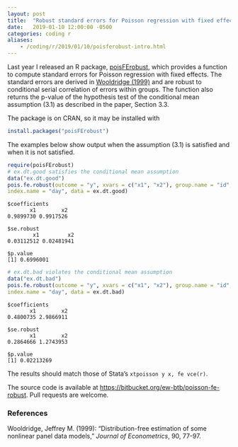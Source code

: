 ```yaml
---
layout: post
title:  "Robust standard errors for Poisson regression with fixed effects"
date:   2019-01-10 12:00:00 -0500
categories: coding r
aliases:
    - /coding/r/2019/01/10/poisferobust-intro.html
---
```

<link rel="stylesheet" href="/assets/css/hljs-default.css">
<script type="text/javascript" async
  src="https://cdnjs.cloudflare.com/ajax/libs/mathjax/2.7.5/latest.js?config=TeX-MML-AM_CHTML">
</script>
<script type="text/javascript" src="/assets/js/highlight.pack.js"></script>
<script>hljs.initHighlightingOnLoad();</script>

Last year I released an R package, [poisFErobust](https://cran.r-project.org/package=poisFErobust), which provides a function to compute standard errors for Poisson regression with fixed effects.
The standard errors are derived in [Wooldridge (1999)](https://doi.org/10.1016/S0304-4076%2898%2900033-5) and are robust to conditional serial correlation of errors within groups.
The function also returns the p-value of the hypothesis test of the conditional mean assumption (3.1) as described in the paper, Section 3.3.

The package is on CRAN, so it may be installed with
```r
install.packages("poisFErobust")
```

The examples below show output when the assumption (3.1) is satisfied and when it is not satisfied.
```r
require(poisFErobust)
# ex.dt.good satisfies the conditional mean assumption
data("ex.dt.good")
pois.fe.robust(outcome = "y", xvars = c("x1", "x2"), group.name = "id",
index.name = "day", data = ex.dt.good)
```

```
$coefficients
       x1        x2
0.9899730 0.9917526

$se.robust
        x1         x2
0.03112512 0.02481941

$p.value
[1] 0.6996001
```
```r
# ex.dt.bad violates the conditional mean assumption
data("ex.dt.bad")
pois.fe.robust(outcome = "y", xvars = c("x1", "x2"), group.name = "id",
index.name = "day", data = ex.dt.bad)
```
```
$coefficients
       x1        x2
0.4800735 2.9866911

$se.robust
       x1        x2
0.2864666 1.2743953

$p.value
[1] 0.02213269
```

The results should match those of Stata's `xtpoisson y x, fe vce(r)`.

The source code is available at [https://bitbucket.org/ew-btb/poisson-fe-robust](https://bitbucket.org/ew-btb/poisson-fe-robust).
Pull requests are welcome.

### References
Wooldridge, Jeffrey M. (1999): "Distribution-free estimation of some nonlinear panel data models," *Journal of Econometrics*, 90, 77-97.
